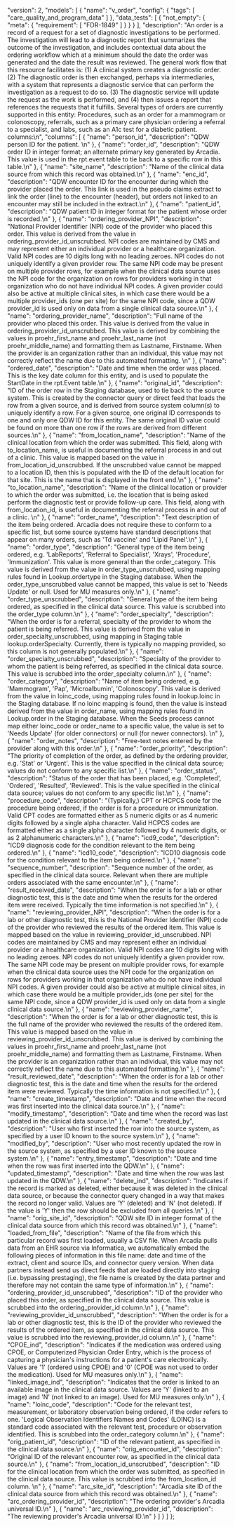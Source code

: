   "version": 2,
  "models": [
    {
      "name": "v_order",
      "config": {
        "tags": [
          "care_quality_and_program_data"
        ]
      },
      "data_tests": [
        {
          "not_empty": {
            "meta": {
              "requirement": [
                "FDR-1849"
              ]
            }
          }
        }
      ],
      "description": "An order is a record of a request for a set of diagnostic investigations to be performed. The investigation will lead to a diagnostic report that summarizes the outcome of the investigation, and includes contextual data about the ordering workflow which at a minimum should the date the order was generated and the date the result was reviewed.  The general work flow that this resource facilitates is: (1) A clinical system creates a diagnostic order. (2) The diagnostic order is then exchanged, perhaps via intermediaries, with a system that represents a diagnostic service that can perform the investigation as a request to do so. (3) The diagnostic service will update the request as the work is performed, and (4) then issues a report that references the requests that it fulfills.  Several types of orders are currently supported in this entity: Procedures, such as an order for a mammogram or colonoscopy, referrals, such as a primary care physician ordering a referral to a specialist, and labs, such as an A1c test for a diabetic patient.    columns:\n",
      "columns": [
        {
          "name": "person_id",
          "description": "QDW person ID for the patient. \n"
        },
        {
          "name": "order_id",
          "description": "QDW order ID in integer format; an alternate primary key generated by Arcadia.  This value is used in the rpt.event table to tie back to a specific row in this table.\n"
        },
        {
          "name": "site_name",
          "description": "Name of the clinical data source from which this record was obtained.\n"
        },
        {
          "name": "enc_id",
          "description": "QDW encounter ID for the encounter during which the provider placed the order.    This link is used in the pseudo claims extract to link the order (line) to the encounter (header), but orders not linked to an encounter may still be included in the extract.\n"
        },
        {
          "name": "patient_id",
          "description": "QDW patient ID in integer format for the patient whose order is recorded.\n"
        },
        {
          "name": "ordering_provider_NPI",
          "description": "National Provider Identifier (NPI) code of the provider who placed this order.  This value is derived from the value in ordering_provider_id_unscrubbed.  NPI codes are maintained by CMS and may represent either an individual provider or a healthcare organization.  Valid NPI codes are 10 digits long with no leading zeroes.  NPI codes do not uniquely identify a given provider row.  The same NPI code may be present on multiple provider rows, for example when the clinical data source uses the NPI code for the organization on rows for providers working in that organization who do not have individual NPI codes.  A given provider could also be active at multiple clinical sites, in which case there would be a multiple provider_ids (one per site) for the same NPI code, since a QDW provider_id is used only on data from a single clinical data source.\n"
        },
        {
          "name": "ordering_provider_name",
          "description": "Full name of the provider who placed this order.  This value is derived from the value in ordering_provider_id_unscrubbed.  This value is derived by combining the values in proehr_first_name and proehr_last_name (not proehr_middle_name) and formatting them as Lastname, Firstname.  When the provider is an organization rather than an individual, this value may not correctly reflect the name due to this automated formatting. \n"
        },
        {
          "name": "ordered_date",
          "description": "Date and time when the order was placed.  This is the key date column for this entity, and is used to populate the StartDate in the rpt.Event table.\n"
        },
        {
          "name": "original_id",
          "description": "ID of the order row in the Staging database, used to tie back to the source system.  This is created by the connector query or direct feed that loads the row from a given source, and is derived from source system column(s) to uniquely identify a row. For a given source, one original ID corresponds to one and only one QDW ID for this entity.  The same original ID value could be found on more than one row if the rows are derived from different sources.\n"
        },
        {
          "name": "from_location_name",
          "description": "Name of the clinical location from which the order was submitted.  This field, along with to_location_name, is useful in documenting the referral process in and out of a clinic.  This value is mapped based on the value in from_location_id_unscrubbed.  If the unscrubbed value cannot be mapped to a location ID, then this is populated with the ID of the default location for that site. This is the name that is displayed in the front end.\n"
        },
        {
          "name": "to_location_name",
          "description": "Name of the clinical location or provider to which the order was submitted, i.e. the location that is being asked perform the diagnostic test or provide follow-up care.  This field, along with from_location_id, is useful in documenting the referral process in and out of a clinic.  \n"
        },
        {
          "name": "order_name",
          "description": "Text description of the item being ordered.  Arcadia does not require these to conform to a specific list, but some source systems have standard descriptions that appear on many orders, such as 'Td vaccine' and 'Lipid Panel'.\n"
        },
        {
          "name": "order_type",
          "description": "General type of the item being ordered, e.g. 'LabReports', 'Referral to Specialist', 'Xrays', 'Procedure', 'Immunization'.  This value is more general than the order_category. This value is derived from the value in order_type_unscrubbed, using mapping rules found in Lookup.ordertype in the Staging database.  When the order_type_unscrubbed value cannot be mapped, this value is set to 'Needs Update' or null.   Used for MU measures only.\n"
        },
        {
          "name": "order_type_unscrubbed",
          "description": "General type of the item being ordered, as specified in the clinical data source.  This value is scrubbed into the order_type column.\n"
        },
        {
          "name": "order_specialty",
          "description": "When the order is for a referral, specialty of the provider to whom the patient is being referred.  This value is derived from the value in order_specialty_unscrubbed, using mapping in Staging table lookup.orderSpecialty.  Currently, there is typically no mapping provided, so this column is not generally populated.\n"
        },
        {
          "name": "order_specialty_unscrubbed",
          "description": "Specialty of the provider to whom the patient is being referred, as specified in the clinical data source.  This value is scrubbed into the order_specialty column.\n"
        },
        {
          "name": "order_category",
          "description": "Name of item being ordered, e.g. 'Mammogram', 'Pap', 'Microalbumin', 'Colonoscopy'.  This value is derived from the value in loinc_code, using mapping rules found in lookup.loinc in the Staging database.  If no loinc mapping is found, then the value is instead derived from the value in order_name, using mapping rules found in Lookup.order in the Staging database.  When the Seeds process cannot map either loinc_code or order_name to a specific value, the value is set to 'Needs Update' (for older connectors) or null (for newer connectors). \n"
        },
        {
          "name": "order_notes",
          "description": "Free-text notes entered by the provider along with this order.\n"
        },
        {
          "name": "order_priority",
          "description": "The priority of completion of the order, as defined by the ordering provider, e.g. 'Stat' or 'Urgent'.  This is the value specified in the clinical data source; values do not conform to any specific list.\n"
        },
        {
          "name": "order_status",
          "description": "Status of the order that has been placed, e.g. 'Completed', 'Ordered', 'Resulted', 'Reviewed'.  This is the value specified in the clinical data source; values do not conform to any specific list.\n"
        },
        {
          "name": "procedure_code",
          "description": "(Typically,) CPT or HCPCS code for the procedure being ordered, if the order is for a procedure or immunization.  Valid CPT codes are formatted either as 5 numeric digits or as 4 numeric digits followed by a single alpha character.  Valid HCPCS codes are formatted either as a single alpha character followed by 4 numeric digits, or as 2 alphanumeric characters.\n"
        },
        {
          "name": "icd9_code",
          "description": "ICD9 diagnosis code for the condition relevant to the item being ordered.\n"
        },
        {
          "name": "icd10_code",
          "description": "ICD10 diagnosis code for the condition relevant to the item being ordered.\n"
        },
        {
          "name": "sequence_number",
          "description": "Sequence number of the order, as specified in the clinical data source.  Relevant when there are multiple orders associated with the same encounter.\n"
        },
        {
          "name": "result_received_date",
          "description": "When the order is for a lab or other diagnostic test, this is the date and time when the results for the ordered item were received.  Typically the time information is not specified.\n"
        },
        {
          "name": "reviewing_provider_NPI",
          "description": "When the order is for a lab or other diagnostic test, this is the National Provider Identifier (NPI) code of the provider who reviewed the results of the ordered item.  This value is mapped based on the value in reviewing_provider_id_unscrubbed.  NPI codes are maintained by CMS and may represent either an individual provider or a healthcare organization.  Valid NPI codes are 10 digits long with no leading zeroes.  NPI codes do not uniquely identify a given provider row.  The same NPI code may be present on multiple provider rows, for example when the clinical data source uses the NPI code for the organization on rows for providers working in that organization who do not have individual NPI codes.  A given provider could also be active at multiple clinical sites, in which case there would be a multiple provider_ids (one per site) for the same NPI code, since a QDW provider_id is used only on data from a single clinical data source.\n"
        },
        {
          "name": "reviewing_provider_name",
          "description": "When the order is for a lab or other diagnostic test, this is the full name of the provider who reviewed the results of the ordered item.  This value is mapped based on the value in reviewing_provider_id_unscrubbed.  This value is derived by combining the values in proehr_first_name and proehr_last_name (not proehr_middle_name) and formatting them as Lastname, Firstname.  When the provider is an organization rather than an individual, this value may not correctly reflect the name due to this automated formatting.\n"
        },
        {
          "name": "result_reviewed_date",
          "description": "When the order is for a lab or other diagnostic test, this is the date and time when the results for the ordered item were reviewed.  Typically the time information is not specified.\n"
        },
        {
          "name": "create_timestamp",
          "description": "Date and time when the record was first inserted into the clinical data source.\n"
        },
        {
          "name": "modify_timestamp",
          "description": "Date and time when the record was last updated in the clinical data source.\n"
        },
        {
          "name": "created_by",
          "description": "User who first inserted the row into the source system, as specified by a user ID known to the source system.\n"
        },
        {
          "name": "modified_by",
          "description": "User who most recently updated the row in the source system, as specified by a user ID known to the source system.\n"
        },
        {
          "name": "entry_timestamp",
          "description": "Date and time when the row was first inserted into the QDW.\n"
        },
        {
          "name": "updated_timestamp",
          "description": "Date and time when the row was last updated in the QDW.\n"
        },
        {
          "name": "delete_ind",
          "description": "Indicates if the record is marked as deleted, either because it was deleted in the clinical data source, or because the connector query changed in a way that makes the record no longer valid.  Values are 'Y' (deleted) and 'N' (not deleted).  If the value is 'Y' then the row should be excluded from all queries.\n"
        },
        {
          "name": "orig_site_id",
          "description": "QDW site ID in integer format of the clinical data source from which this record was obtained.\n"
        },
        {
          "name": "loaded_from_file",
          "description": "Name of the file from which this particular record was first loaded, usually a CSV file. When Arcadia pulls data from an EHR source via Informatica, we automatically embed the following pieces of information in this file name: date and time of the extract, client and source IDs, and connector query version.  When data partners instead send us direct feeds that are loaded directly into staging (i.e. bypassing prestaging), the file name is created by the data partner and therefore may not contain the same type of information.\n"
        },
        {
          "name": "ordering_provider_id_unscrubbed",
          "description": "ID of the provider who placed this order, as specified in the clinical data source.  This value is scrubbed into the ordering_provider_id column.\n"
        },
        {
          "name": "reviewing_provider_id_unscrubbed",
          "description": "When the order is for a lab or other diagnostic test, this is the ID of the provider who reviewed the results of the ordered item, as specified in the clinical data source.  This value is scrubbed into the reviewing_provider_id column.\n"
        },
        {
          "name": "CPOE_ind",
          "description": "Indicates if the medication was ordered using CPOE, or Computerized Physician Order Entry, which is the process of capturing a physician's instructions for a patient's care electronically.  Values are '1' (ordered using CPOE) and '0' (CPOE was not used to order the medication).  Used for MU measures only.\n"
        },
        {
          "name": "linked_image_ind",
          "description": "Indicates that the order is linked to an available image in the clinical data source.  Values are 'Y' (linked to an image) and 'N' (not linked to an image).  Used for MU measures only.\n"
        },
        {
          "name": "loinc_code",
          "description": "Code for the relevant test, measurement, or laboratory observation being ordered, if the order refers to one.  'Logical Observation Identifiers Names and Codes' (LOINC) is a standard code associated with the relevant test, procedure or observation identified.  This is scrubbed into the order_category column.\n"
        },
        {
          "name": "orig_patient_id",
          "description": "ID of the relevant patient, as specified in the clinical data source.\n"
        },
        {
          "name": "orig_encounter_id",
          "description": "Original ID of the relevant encounter row, as specified in the clinical data source.\n"
        },
        {
          "name": "from_location_id_unscrubbed",
          "description": "ID for the clinical location from which the order was submitted, as specified in the clinical data source.  This value is scrubbed into the from_location_id column.  \n"
        },
        {
          "name": "arc_site_id",
          "description": "Arcadia site ID of the clinical data source from which this record was obtained.\n"
        },
        {
          "name": "arc_ordering_provider_id",
          "description": "The ordering provider's Arcadia universal ID.\n"
        },
        {
          "name": "arc_reviewing_provider_id",
          "description": "The reviewing provider's Arcadia universal ID.\n"
        }
      ]
    }
  ]
};
